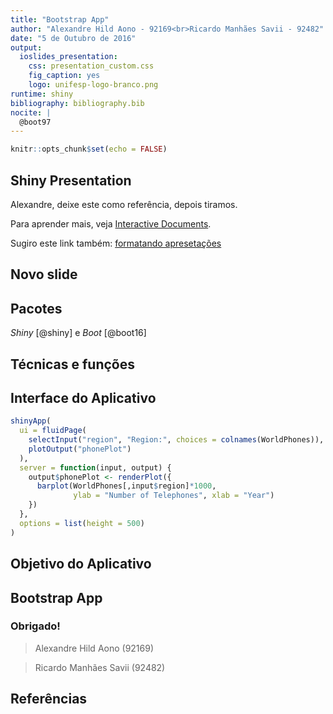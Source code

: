 ```yaml
---
title: "Bootstrap App"
author: "Alexandre Hild Aono - 92169<br>Ricardo Manhães Savii - 92482"
date: "5 de Outubro de 2016"
output: 
  ioslides_presentation: 
    css: presentation_custom.css
    fig_caption: yes
    logo: unifesp-logo-branco.png
runtime: shiny
bibliography: bibliography.bib
nocite: |
  @boot97
---
```


```r
knitr::opts_chunk$set(echo = FALSE)
```

## Shiny Presentation {#apresentacao}

Alexandre, deixe este como referência, depois tiramos.

Para aprender mais, veja [Interactive Documents](http://rmarkdown.rstudio.com/authoring_shiny.html).

Sugiro este link também: [formatando apresetações](http://rmarkdown.rstudio.com/ioslides_presentation_format.html)

<!-- Isto é um comentário -->
<!-- Para inserir um novo slide basta criar um título nível 2 -->

## Novo slide



<!-- Farei à partir daqui -->
## Pacotes

<em>Shiny</em> [@shiny] e <em>Boot</em> [@boot16]


## Técnicas e funções

## Interface do Aplicativo

```r
shinyApp(
  ui = fluidPage(
    selectInput("region", "Region:", choices = colnames(WorldPhones)),
    plotOutput("phonePlot")
  ),
  server = function(input, output) {
    output$phonePlot <- renderPlot({
      barplot(WorldPhones[,input$region]*1000, 
              ylab = "Number of Telephones", xlab = "Year")
    })
  },
  options = list(height = 500)
)
```


## Objetivo do Aplicativo



<!-- Agradecimentos-->
## Bootstrap App

### <strong>Obrigado!</strong>

> Alexandre Hild Aono (92169)

> Ricardo Manhães Savii (92482)

<!-- aqui o rmarkdown irá criar automaticamente nossa bibliografia,
basta referências no seu texto como [@<reference-key>] ou [-@<reference-key].
Sendo o <reference-key> a chave da referência que colocou no arquivo bibliography.bib -->
## Referências {.smaller}

<!-- Ah! caso queira colocar mais texto do que cabe em um slide, user o tag que usei acima {.smaller} ao lado do título do slide. Assim a letra ficará menor -->